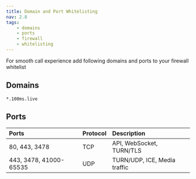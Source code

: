 ```yaml
---
title: Domain and Port Whitelisting
nav: 2.8
tags:
    - domains
    - ports
    - firewall
    - whitelisting
---
```


<Content alias="domainsAndPorts" />

For smooth call experience add following domains and ports to your firewall whitelist

## Domains

`*.100ms.live`

## Ports

| Ports                  | Protocol  | Description                   |
| :--------------------- | :-------- | :---------------------------- |
| 80, 443, 3478          | TCP       | API, WebSocket, TURN/TLS      |
| 443, 3478, 41000-65535 | UDP       | TURN/UDP, ICE, Media traffic  |
